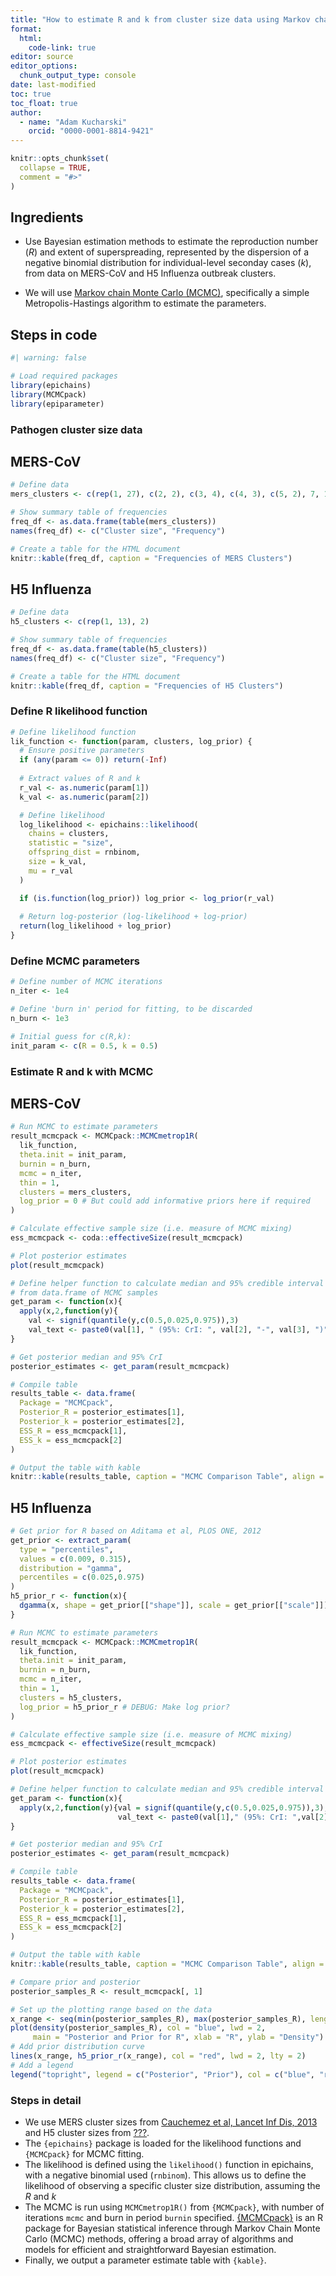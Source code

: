 ```yaml
---
title: "How to estimate R and k from cluster size data using Markov chain Monte Carlo?"
format: 
  html:
    code-link: true
editor: source
editor_options: 
  chunk_output_type: console
date: last-modified
toc: true
toc_float: true
author: 
  - name: "Adam Kucharski"
    orcid: "0000-0001-8814-9421"
---
```


```r
knitr::opts_chunk$set(
  collapse = TRUE,
  comment = "#>"
)
```

## Ingredients

- Use Bayesian estimation methods to estimate the reproduction number ($R$) and extent of superspreading, represented by the dispersion of a negative binomial distribution for individual-level seconday cases ($k$), from data on MERS-CoV and H5 Influenza outbreak clusters.

- We will use [Markov chain Monte Carlo (MCMC)](https://en.wikipedia.org/wiki/Markov_chain_Monte_Carlo), specifically a simple Metropolis-Hastings algorithm to estimate the parameters.


## Steps in code

```r
#| warning: false

# Load required packages
library(epichains)
library(MCMCpack)
library(epiparameter)
```

### Pathogen cluster size data

::: {.panel-tabset}

## MERS-CoV

```r
# Define data
mers_clusters <- c(rep(1, 27), c(2, 2), c(3, 4), c(4, 3), c(5, 2), 7, 13, 26)

# Show summary table of frequencies
freq_df <- as.data.frame(table(mers_clusters))
names(freq_df) <- c("Cluster size", "Frequency")

# Create a table for the HTML document
knitr::kable(freq_df, caption = "Frequencies of MERS Clusters")
```

## H5 Influenza

```r
# Define data
h5_clusters <- c(rep(1, 13), 2)

# Show summary table of frequencies
freq_df <- as.data.frame(table(h5_clusters))
names(freq_df) <- c("Cluster size", "Frequency")

# Create a table for the HTML document
knitr::kable(freq_df, caption = "Frequencies of H5 Clusters")
```

:::

### Define R likelihood function

```r
# Define likelihood function
lik_function <- function(param, clusters, log_prior) {
  # Ensure positive parameters
  if (any(param <= 0)) return(-Inf)
  
  # Extract values of R and k
  r_val <- as.numeric(param[1])
  k_val <- as.numeric(param[2])

  # Define likelihood
  log_likelihood <- epichains::likelihood(
    chains = clusters,
    statistic = "size",
    offspring_dist = rnbinom,
    size = k_val,
    mu = r_val
  )

  if (is.function(log_prior)) log_prior <- log_prior(r_val)
  
  # Return log-posterior (log-likelihood + log-prior)
  return(log_likelihood + log_prior)
}
```

### Define MCMC parameters

```r
# Define number of MCMC iterations
n_iter <- 1e4

# Define 'burn in' period for fitting, to be discarded
n_burn <- 1e3

# Initial guess for c(R,k):
init_param <- c(R = 0.5, k = 0.5)
```

### Estimate R and k with MCMC

::: {.panel-tabset}

## MERS-CoV

```r
# Run MCMC to estimate parameters
result_mcmcpack <- MCMCpack::MCMCmetrop1R(
  lik_function, 
  theta.init = init_param, 
  burnin = n_burn, 
  mcmc = n_iter, 
  thin = 1,
  clusters = mers_clusters,
  log_prior = 0 # But could add informative priors here if required
)

# Calculate effective sample size (i.e. measure of MCMC mixing)
ess_mcmcpack <- coda::effectiveSize(result_mcmcpack)

# Plot posterior estimates
plot(result_mcmcpack)

# Define helper function to calculate median and 95% credible interval
# from data.frame of MCMC samples
get_param <- function(x){
  apply(x,2,function(y){
    val <- signif(quantile(y,c(0.5,0.025,0.975)),3)
    val_text <- paste0(val[1], " (95%: CrI: ", val[2], "-", val[3], ")")})
}

# Get posterior median and 95% CrI
posterior_estimates <- get_param(result_mcmcpack)

# Compile table
results_table <- data.frame(
  Package = "MCMCpack",
  Posterior_R = posterior_estimates[1],
  Posterior_k = posterior_estimates[2],
  ESS_R = ess_mcmcpack[1],
  ESS_k = ess_mcmcpack[2]
)

# Output the table with kable
knitr::kable(results_table, caption = "MCMC Comparison Table", align = 'c')
```

## H5 Influenza

```r
# Get prior for R based on Aditama et al, PLOS ONE, 2012
get_prior <- extract_param(
  type = "percentiles",
  values = c(0.009, 0.315),
  distribution = "gamma",
  percentiles = c(0.025,0.975)
)
h5_prior_r <- function(x){
  dgamma(x, shape = get_prior[["shape"]], scale = get_prior[["scale"]])
}

# Run MCMC to estimate parameters
result_mcmcpack <- MCMCpack::MCMCmetrop1R(
  lik_function, 
  theta.init = init_param, 
  burnin = n_burn, 
  mcmc = n_iter, 
  thin = 1,
  clusters = h5_clusters,
  log_prior = h5_prior_r # DEBUG: Make log prior?
)

# Calculate effective sample size (i.e. measure of MCMC mixing)
ess_mcmcpack <- effectiveSize(result_mcmcpack)

# Plot posterior estimates
plot(result_mcmcpack)

# Define helper function to calculate median and 95% credible interval from data.frame of MCMC samples
get_param <- function(x){
  apply(x,2,function(y){val = signif(quantile(y,c(0.5,0.025,0.975)),3);
                        val_text <- paste0(val[1]," (95%: CrI: ",val[2],"-",val[3],")")})
}

# Get posterior median and 95% CrI
posterior_estimates <- get_param(result_mcmcpack)

# Compile table
results_table <- data.frame(
  Package = "MCMCpack",
  Posterior_R = posterior_estimates[1],
  Posterior_k = posterior_estimates[2],
  ESS_R = ess_mcmcpack[1],
  ESS_k = ess_mcmcpack[2]
)

# Output the table with kable
knitr::kable(results_table, caption = "MCMC Comparison Table", align = 'c')

# Compare prior and posterior
posterior_samples_R <- result_mcmcpack[, 1] 

# Set up the plotting range based on the data
x_range <- seq(min(posterior_samples_R), max(posterior_samples_R), length.out = 1000)
plot(density(posterior_samples_R), col = "blue", lwd = 2, 
     main = "Posterior and Prior for R", xlab = "R", ylab = "Density")
# Add prior distribution curve
lines(x_range, h5_prior_r(x_range), col = "red", lwd = 2, lty = 2)
# Add a legend
legend("topright", legend = c("Posterior", "Prior"), col = c("blue", "red"), lwd = 2, lty = c(1, 2))
```

:::

### Steps in detail
- We use MERS cluster sizes from [Cauchemez et al, Lancet Inf Dis, 2013](https://www.thelancet.com/journals/laninf/article/PIIS1473-3099(13)70304-9/fulltext) and H5 cluster sizes from [???]().
- The `{epichains}` package is loaded for the likelihood functions and `{MCMCpack}` for MCMC fitting.
- The likelihood is defined using the `likelihood()` function in epichains, with a negative binomial used (`rnbinom`). This allows us to define the likelihood of observing a specific cluster size distribution, assuming the $R$ and $k$
- The MCMC is run using `MCMCmetrop1R()` from `{MCMCpack}`, with number of iterations `mcmc` and burn in period `burnin` specified. [{MCMCpack}](https://cran.r-project.org/web/packages/MCMCpack/index.html) is an R package for Bayesian statistical inference through Markov Chain Monte Carlo (MCMC) methods, offering a broad array of algorithms and models for efficient and straightforward Bayesian estimation.
- Finally, we output a parameter estimate table with `{kable}`.
